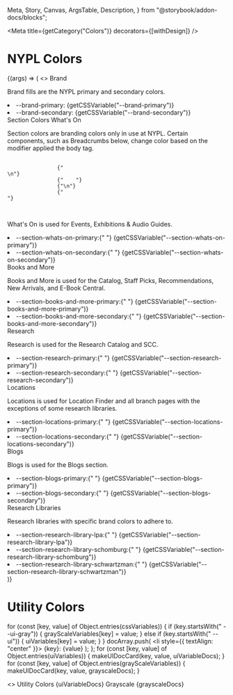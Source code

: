   Meta,
  Story,
  Canvas,
  ArgsTable,
  Description,
} from "@storybook/addon-docs/blocks";


<Meta title={getCategory("Colors")} decorators={[withDesign]} />

# NYPL Colors


<Canvas>
  <Story
    name="Colors-Brand"
    parameters={{
      design: {
        type: "figma",
        url:
          "https://www.figma.com/file/qShodlfNCJHb8n03IFyApM/Master?node-id=15454%3A47007",
      },
    }}
    args={{
      section: sectionDefault,
    }}
    argTypes={{
      section: {
        control: {
          type: "select",
        },
        options: sections,
      },
    }}
  >
    {(args) => (
      <>
        <Heading level={HeadingLevels.One}>Brand</Heading>
        <p>Brand fills are the NYPL primary and secondary colors.</p>
        <List
          type={ListTypes.Unordered}
          modifiers={["no-list-styling"]}
          className="card-grid__cards"
        >
          <li style={{ textAlign: "center" }}>
            <UIDocCard backgroundColor={getCSSVariable("--brand-primary")}>
              --brand-primary: {getCSSVariable("--brand-primary")}
            </UIDocCard>
          </li>
          <li style={{ textAlign: "center" }}>
            <UIDocCard backgroundColor={getCSSVariable("--brand-secondary")}>
              --brand-secondary: {getCSSVariable("--brand-secondary")}
            </UIDocCard>
          </li>
        </List>
        <Heading level={HeadingLevels.One}>Section Colors</Heading>
        <Heading level={HeadingLevels.Two}>What's On</Heading>
        <p>
          Section colors are branding colors only in use at NYPL. Certain
          components, such as Breadcrumbs below, change color based on the
          modifier applied the body tag.
        </p>
        <div
          className={`${args.section} storybook-breadcrumbsExample`}
          style={{ marginBottom: "2%", display: "flex", width: "100%" }}
        >
          <Breadcrumbs
            breadcrumbs={[
              { url: "#", text: "Parent" },
              { url: "#", text: "Home" },
            ]}
          />
          <div
            style={{
              flex: "1 1 50%",
              backgroundColor: "var(--ui-gray-x-light-cool)",
              padding: "2%",
            }}
          >
            <pre>
              <code>
                {"<div className="}
                {"'" + args.section + "'"}
                {">\n"}
                {"    <Breadcrumbs...></Breadcrumbs>"}
                {"\n"}
                {"</div>"}
              </code>
            </pre>
          </div>
        </div>
        <p>What's On is used for Events, Exhibitions & Audio Guides.</p>
        <List
          type={ListTypes.Unordered}
          modifiers={["no-list-styling"]}
          className="card-grid__cards"
        >
          <li style={{ textAlign: "center" }}>
            <UIDocCard
              backgroundColor={getCSSVariable("--section-whats-on-primary")}
            >
              --section-whats-on-primary:{" "}
              {getCSSVariable("--section-whats-on-primary")}
            </UIDocCard>
          </li>
          <li style={{ textAlign: "center" }}>
            <UIDocCard
              backgroundColor={getCSSVariable("--section-whats-on-secondary")}
            >
              --section-whats-on-secondary:{" "}
              {getCSSVariable("--section-whats-on-secondary")}
            </UIDocCard>
          </li>
        </List>
        <Heading level={HeadingLevels.Two}>Books and More</Heading>
        <p>
          Books and More is used for the Catalog, Staff Picks, Recommendations,
          New Arrivals, and E-Book Central.
        </p>
        <List
          type={ListTypes.Unordered}
          modifiers={["no-list-styling"]}
          className="card-grid__cards"
        >
          <li style={{ textAlign: "center" }}>
            <UIDocCard
              backgroundColor={getCSSVariable(
                "--section-books-and-more-primary"
              )}
            >
              --section-books-and-more-primary:{" "}
              {getCSSVariable("--section-books-and-more-primary")}
            </UIDocCard>
          </li>
          <li style={{ textAlign: "center" }}>
            <UIDocCard
              backgroundColor={getCSSVariable(
                "--section-books-and-more-secondary"
              )}
            >
              --section-books-and-more-secondary:{" "}
              {getCSSVariable("--section-books-and-more-secondary")}
            </UIDocCard>
          </li>
        </List>
        <Heading level={HeadingLevels.Two}>Research</Heading>
        <p>Research is used for the Research Catalog and SCC.</p>
        <List
          type={ListTypes.Unordered}
          modifiers={["no-list-styling"]}
          className="card-grid__cards"
        >
          <li style={{ textAlign: "center" }}>
            <UIDocCard
              backgroundColor={getCSSVariable("--section-research-primary")}
            >
              --section-research-primary:{" "}
              {getCSSVariable("--section-research-primary")}
            </UIDocCard>
          </li>
          <li style={{ textAlign: "center" }}>
            <UIDocCard
              backgroundColor={getCSSVariable("--section-research-secondary")}
            >
              --section-research-secondary:{" "}
              {getCSSVariable("--section-research-secondary")}
            </UIDocCard>
          </li>
        </List>
        <Heading level={HeadingLevels.Two}>Locations</Heading>
        <p>
          Locations is used for Location Finder and all branch pages with the
          exceptions of some research libraries.
        </p>
        <List
          type={ListTypes.Unordered}
          modifiers={["no-list-styling"]}
          className="card-grid__cards"
        >
          <li style={{ textAlign: "center" }}>
            <UIDocCard
              backgroundColor={getCSSVariable("--section-locations-primary")}
            >
              --section-locations-primary:{" "}
              {getCSSVariable("--section-locations-primary")}
            </UIDocCard>
          </li>
          <li style={{ textAlign: "center" }}>
            <UIDocCard
              backgroundColor={getCSSVariable("--section-locations-secondary")}
            >
              --section-locations-secondary:{" "}
              {getCSSVariable("--section-locations-secondary")}
            </UIDocCard>
          </li>
        </List>
        <Heading level={HeadingLevels.Two}>Blogs</Heading>
        <p>Blogs is used for the Blogs section.</p>
        <List
          type={ListTypes.Unordered}
          modifiers={["no-list-styling"]}
          className="card-grid__cards"
        >
          <li style={{ textAlign: "center" }}>
            <UIDocCard
              backgroundColor={getCSSVariable("--section-blogs-primary")}
            >
              --section-blogs-primary:{" "}
              {getCSSVariable("--section-blogs-primary")}
            </UIDocCard>
          </li>
          <li style={{ textAlign: "center" }}>
            <UIDocCard
              backgroundColor={getCSSVariable("--section-blogs-secondary")}
            >
              --section-blogs-secondary:{" "}
              {getCSSVariable("--section-blogs-secondary")}
            </UIDocCard>
          </li>
        </List>
        <Heading level={HeadingLevels.Two}>Research Libraries</Heading>
        <p>Research libraries with specific brand colors to adhere to.</p>
        <List
          type={ListTypes.Unordered}
          modifiers={["no-list-styling"]}
          className="card-grid__cards"
        >
          <li style={{ textAlign: "center" }}>
            <UIDocCard
              backgroundColor={getCSSVariable("--section-research-library-lpa")}
            >
              --section-research-library-lpa:{" "}
              {getCSSVariable("--section-research-library-lpa")}
            </UIDocCard>
          </li>
          <li style={{ textAlign: "center" }}>
            <UIDocCard
              backgroundColor={getCSSVariable(
                "--section-research-library-schomburg"
              )}
            >
              --section-research-library-schomburg:{" "}
              {getCSSVariable("--section-research-library-schomburg")}
            </UIDocCard>
          </li>
          <li style={{ textAlign: "center" }}>
            <UIDocCard
              backgroundColor={getCSSVariable(
                "--section-research-library-schwartzman"
              )}
            >
              --section-research-library-schwartzman:{" "}
              {getCSSVariable("--section-research-library-schwartzman")}
            </UIDocCard>
          </li>
        </List>
      </>
    )}
  </Story>
</Canvas>

# Utility Colors

for (const [key, value] of Object.entries(cssVariables)) {
  if (key.startsWith(" --ui-gray")) {
    grayScaleVariables[key] = value;
  } else if (key.startsWith(" --ui")) {
    uiVariables[key] = value;
  }
}
  docArray.push(
    <li style={{ textAlign: "center" }}>
      <UIDocCard backgroundColor={value}>
        {key}: {value}
      </UIDocCard>
    </li>
  );
};
for (const [key, value] of Object.entries(uiVariables)) {
  makeUIDocCard(key, value, uiVariableDocs);
}
for (const [key, value] of Object.entries(grayScaleVariables)) {
  makeUIDocCard(key, value, grayscaleDocs);
}

<Canvas>
  <Story
    name="Colors-Utility"
    parameters={{
      design: {
        type: "figma",
        url:
          "https://www.figma.com/file/qShodlfNCJHb8n03IFyApM/Master?node-id=14989%3A37",
      },
    }}
  >
    <>
      <Heading level={HeadingLevels.One}>Utility Colors</Heading>
      <List
        type={ListTypes.Unordered}
        modifiers={["no-list-styling"]}
        className="card-grid__cards"
      >
        {uiVariableDocs}
      </List>
      <Heading level={HeadingLevels.One}>Grayscale</Heading>
      <List
        type={ListTypes.Unordered}
        modifiers={["no-list-styling"]}
        className="card-grid__cards"
      >
        {grayscaleDocs}
      </List>
    </>
  </Story>
</Canvas>
